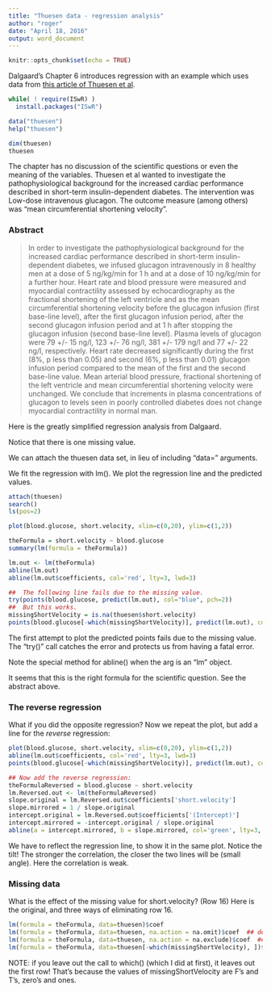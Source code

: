 ```yaml
---
title: "Thuesen data - regression analysis"
author: "roger"
date: "April 18, 2016"
output: word_document
---
```


```r
knitr::opts_chunk$set(echo = TRUE)
```


Dalgaard's Chapter 6 introduces regression with an example which uses data from [this article of Thuesen et al](https://www.ncbi.nlm.nih.gov/pubmed/?term=thuesen+%5Bau%5D+blood+glucose+short+velocity). 

```r
while( ! require(ISwR) )
  install.packages("ISwR")

data("thuesen")
help("thuesen")

dim(thuesen)
thuesen
```

The chapter has no discussion of the scientific questions or even the meaning of the variables. Thuesen et al wanted to investigate the pathophysiological background for the increased cardiac performance described in short-term insulin-dependent diabetes. The intervention was Low-dose intravenous glucagon. The outcome measure (among others) was "mean circumferential shortening velocity". 

### Abstract

> In order to investigate the pathophysiological background for the increased cardiac performance described in short-term insulin-dependent diabetes, we infused glucagon intravenously in 8 healthy men at a dose of 5 ng/kg/min for 1 h and at a dose of 10 ng/kg/min for a further hour. Heart rate and blood pressure were measured and myocardial contractility assessed by echocardiography as the fractional shortening of the left ventricle and as the mean circumferential shortening velocity before the glucagon infusion (first base-line level), after the first glucagon infusion period, after the second glucagon infusion period and at 1 h after stopping the glucagon infusion (second base-line level). Plasma levels of glucagon were 79 +/- 15 ng/l, 123 +/- 76 ng/l, 381 +/- 179 ng/l and 77 +/- 22 ng/l, respectively. Heart rate decreased significantly during the first (8%, p less than 0.05) and second (6%, p less than 0.01) glucagon infusion period compared to the mean of the first and the second base-line value. Mean arterial blood pressure, fractional shortening of the left ventricle and mean circumferential shortening velocity were unchanged. We conclude that increments in plasma concentrations of glucagon to levels seen in poorly controlled diabetes does not change myocardial contractility in normal man.


Here is the greatly simplified  regression analysis from Dalgaard.

Notice that there is one missing value.



We can attach the thuesen data set, in lieu of including "data=" arguments.

We fit the regression with lm(). We plot the regression line and the predicted values.


```r
attach(thuesen)
search()
ls(pos=2)

plot(blood.glucose, short.velocity, xlim=c(0,20), ylim=c(1,2))

theFormula = short.velocity ~ blood.glucose
summary(lm(formula = theFormula))

lm.out <- lm(theFormula)
abline(lm.out)
abline(lm.out$coefficients, col='red', lty=3, lwd=3)

##  The following line fails due to the missing value. 
try(points(blood.glucose, predict(lm.out), col="blue", pch=2))
##  But this works.
missingShortVelocity = is.na(thuesen$short.velocity)
points(blood.glucose[-which(missingShortVelocity)], predict(lm.out), col="blue", pch=2)
```

The first attempt to plot the predicted points fails due to the missing value. The "try()" call catches the error and protects us from having a fatal error.


Note the special method for abline() when the arg is an "lm" object.


It seems that this is the right formula for the scientific question.  See the abstract above.

### The reverse regression

What if you did the opposite regression?
Now we repeat the plot, but add a line for the *reverse* regression:

```r
plot(blood.glucose, short.velocity, xlim=c(0,20), ylim=c(1,2))
abline(lm.out$coefficients, col='red', lty=3, lwd=3)
points(blood.glucose[-which(missingShortVelocity)], predict(lm.out), col="blue", pch=2)

## Now add the reverse regression:
theFormulaReversed = blood.glucose ~ short.velocity
lm.Reversed.out <- lm(theFormulaReversed)
slope.original = lm.Reversed.out$coefficients['short.velocity']
slope.mirrored = 1 / slope.original
intercept.original = lm.Reversed.out$coefficients['(Intercept)']
intercept.mirrored = -intercept.original / slope.original
abline(a = intercept.mirrored, b = slope.mirrored, col='green', lty=3, lwd=3)

```

We have to reflect the regression line, to show it in the same plot.
Notice the tilt! The stronger the correlation, the closer the two lines will be (small angle). Here the correlation is weak.


### Missing data


What is the effect of the missing value for short.velocity?  (Row 16)
Here is the original, and three ways of eliminating row 16.

```r
lm(formula = theFormula, data=thuesen)$coef
lm(formula = theFormula, data=thuesen, na.action = na.omit)$coef  ## default
lm(formula = theFormula, data=thuesen, na.action = na.exclude)$coef  ## same
lm(formula = theFormula, data=thuesen[-which(missingShortVelocity), ])$coef
```

NOTE: if you leave out the call to which()  (which I did at first),  it leaves out the first row! That's because the values of missingShortVelocity are F's and T's, zero's and ones.


